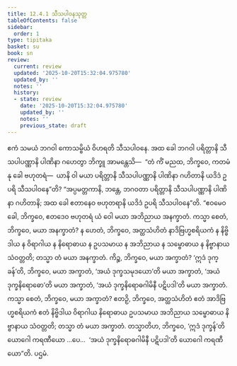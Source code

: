 ```yaml
---
title: 12.4.1 သီသပါဝနသုတ္တ
tableOfContents: false
sidebar:
  order: 1
type: tipitaka
basket: su
book: sn
review:
  current: review
  updated: '2025-10-20T15:32:04.975780'
  updated_by: ''
  notes: ''
  history:
  - state: review
    date: '2025-10-20T15:32:04.975780'
    updated_by: ''
    notes: ''
    previous_state: draft
---
```



<DynamicBreadcrumb />


<ReviewStatus review={frontmatter.review} showDetails={true} />

<HypothesisAnnotation frontmatter={frontmatter} />

<Division number="1101" book="sn" e="ch" v="18" p="444">

<Paragraph number="2308" book="sn">
ဧကံ သမယံ ဘဂဝါ ကောသမ္ဗိယံ ဝိဟရတိ သီသပါဝနေ. အထ ခေါ ဘဂဝါ ပရိတ္တာနိ သီသပါပဏ္ဏာနိ ပါဏိနာ ဂဟေတွာ ဘိက္ခူ အာမန္တေသိ—  “တံ ကိံ မညထ, ဘိက္ခဝေ, ကတမံ နု ခေါ ဗဟုတရံ—  ယာနိ ဝါ မယာ ပရိတ္တာနိ သီသပါပဏ္ဏာနိ ပါဏိနာ ဂဟိတာနိ ယဒိဒံ ဥပရိ သီသပါဝနေ”တိ? “အပ္ပမတ္တကာနိ, ဘန္တေ, ဘဂဝတာ ပရိတ္တာနိ သီသပါပဏ္ဏာနိ ပါဏိနာ ဂဟိတာနိ; အထ ခေါ ဧတာနေဝ ဗဟုတရာနိ ယဒိဒံ ဥပရိ သီသပါဝနေ”တိ. “ဧဝမေဝ ခေါ, ဘိက္ခဝေ, ဧတဒေဝ ဗဟုတရံ ယံ ဝေါ မယာ အဘိညာယ အနက္ခာတံ. ကသ္မာ စေတံ, ဘိက္ခဝေ, မယာ အနက္ခာတံ? န ဟေတံ, ဘိက္ခဝေ, အတ္ထသံဟိတံ နာဒိဗြဟ္မစရိယကံ န နိဗ္ဗိဒါယ န ဝိရာဂါယ န နိရောဓာယ န ဥပသမာယ န အဘိညာယ န သမ္ဗောဓာယ န နိဗ္ဗာနာယ သံဝတ္တတိ; တသ္မာ တံ မယာ အနက္ခာတံ.
</Paragraph>

<Paragraph number="2309" book="sn">
ကိဉ္စ, ဘိက္ခဝေ, မယာ အက္ခာတံ? ‘ဣဒံ ဒုက္ခန်’တိ, ဘိက္ခဝေ, မယာ အက္ခာတံ, ‘အယံ ဒုက္ခသမုဒယော’တိ မယာ အက္ခာတံ, ‘အယံ ဒုက္ခနိရောဓော’တိ မယာ အက္ခာတံ, ‘အယံ ဒုက္ခနိရောဓဂါမိနီ ပဋိပဒါ’တိ မယာ အက္ခာတံ.
</Paragraph>

<Paragraph number="2310" book="sn">
ကသ္မာ စေတံ, ဘိက္ခဝေ, မယာ အက္ခာတံ? ဧတဉှိ, ဘိက္ခဝေ, အတ္ထသံဟိတံ ဧတံ အာဒိဗြဟ္မစရိယကံ ဧတံ နိဗ္ဗိဒါယ ဝိရာဂါယ နိရောဓာယ ဥပသမာယ အဘိညာယ သမ္ဗောဓာယ နိဗ္ဗာနာယ သံဝတ္တတိ; တသ္မာ တံ မယာ အက္ခာတံ.
</Paragraph>

<Paragraph number="2311" book="sn">
တသ္မာတိဟ, ဘိက္ခဝေ, ‘ဣဒံ ဒုက္ခန်’တိ ယောဂေါ ကရဏီယော …ပေ…  ‘အယံ ဒုက္ခနိရောဓဂါမိနီ ပဋိပဒါ’တိ ယောဂေါ ကရဏီယော”တိ.

</Paragraph>
</Division>

<Paragraph number="2312" type="center" book="sn">
ပဌမံ.
</Paragraph>